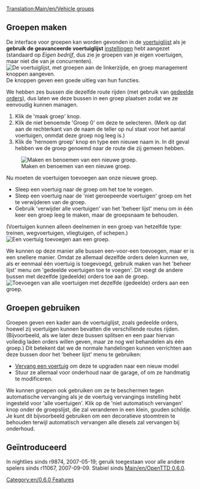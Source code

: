 [[Translation:Main/en/Vehicle groups]]
{{Template:Tutorial/Nl}}

== Groepen maken ==
{{nl/Opmerking|Een voertuig kan slechts deel uitmaken van één groep.}}
De interface voor groepen kan worden gevonden in de [[Main/nl/Voertuiglijst|voertuiglijst]] als je '''gebruik de geavanceerde voertuiglijst''' [[Main/nl/Geavanceerde instellingen|instellingen]] hebt aangezet (standaard op ''Eigen bedrijf'', dus zie je groepen van je eigen voertuigen, maar niet die van je concurrenten).
[[File:en/Groups-ungrouped.png|none|frame|De voertuiglijst, met groepen aan de linkerzijde, en groep management knoppen aangeven.]]
De knoppen geven een goede uitleg van hun functies.

We hebben zes bussen die dezelfde route rijden (met gebruik van [[Main/en/Orders/Nl#Gedeelde orders|gedeelde orders]]), dus laten we deze bussen in een groep plaatsen zodat we ze eenvoudig kunnen managen.
# Klik de 'maak groep' knop.
# Klik de niet benoemde 'Groep 0' om deze te selecteren. (Merk op dat aan de rechterkant van de naam de teller op nul staat voor het aantal voertuigen, onmdat deze groep nog leeg is.)
# Klik de 'hernoem groep' knop en type een nieuwe naam in. In dit geval hebben we de groep genoemd naar de route die zij gemeen hebben.
[[File:en/Groups-newname.png|none|frame|Maken en benoemen van een nieuwe groep.]]

Nu moeten de voertuigen toevoegen aan onze nieuwe groep.
* Sleep een voertuig naar de groep om het toe te voegen.
* Sleep een voertuig naar de 'niet geroepeerde voertuigen' groep om het te verwijderen van de groep.
* Gebruik 'verwijder alle voertuigen' van het 'beheer lijst' menu om in één keer een groep leeg te maken, maar de groepsnaam te behouden.
(Voertuigen kunnen alleen deelnemen in een groep van hetzelfde type: treinen, wegvoertuigen, vliegtuigen, of schepen.)
[[File:en/Groups-dragbus.png|none|frame|Een voertuig toevoegen aan een groep.]]

We kunnen op deze manier alle bussen een-voor-een toevoegen, maar er is een snellere manier.
Omdat ze allemaal dezelfde orders delen kunnen we, als er eenmaal één voertuig is toegevoegd, gebruik maken van het 'beheer lijst' menu om 'gedeelde voertuigen toe te voegen'.
Dit voegt de andere bussen met dezelfde (gedeelde) orders toe aan de groep.
[[File:en/Groups-addshared.png|none|frame|Toevoegen van alle voertuigen met dezelfde (gedeelde) orders aan een groep.]]

== Groepen gebruiken ==
Groepen geven een kader aan de voertuiglijst, zoals gedeelde orders, hoewel zij voertuigen kunnen bevatten die verschillende routes rijden.
(Bijvoorbeeld, als we later deze bussen splitsen en een paar hiervan volledig laden orders willen geven, maar ze nog wel behandelen als één groep.)
Dit betekent dat we de normale handelingen kunnen verrichten aan deze bussen door het 'beheer lijst'  menu te gebruiken:
* [[Main/nl/Voertuig vervangen|Vervang een voertuig]] om deze te upgraden naar een nieuw model
* Stuur ze allemaal voor onderhoud naar de garage, of om ze handmatig te modificeren.

We kunnen groepen ook gebruiken om ze te beschermen tegen automatische vervanging als je de voertuig vervangings instelling hebt ingesteld voor 'alle voertuigen'.
Klik op de 'niet automatisch vervangen' knop onder de groepslijst, die zal veranderen in een klein, gouden schildje.
Je kunt dit bijvoorbeeld gebruiken om een decoratieve stoomtrein te behouden terwijl automatisch vervangen alle diesels zal vervangen bij onderhoud.

== Geïntroduceerd ==
In nightlies sinds r9874, 2007-05-19; geruik toegestaan voor alle andere spelers sinds r11067, 2007-09-09. Stabiel sinds [[Main/en/OpenTTD 0.6.0]].

[[Category:en/0.6.0 Features]]